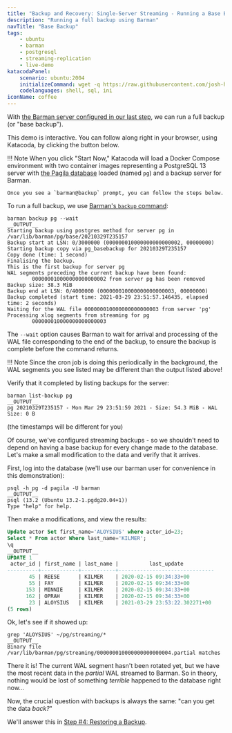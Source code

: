 ```yaml
---
title: "Backup and Recovery: Single-Server Streaming - Running a Base Backup"
description: "Running a full backup using Barman"
navTitle: "Base Backup"
tags:
    - ubuntu
    - barman
    - postgresql
    - streaming-replication
    - live-demo
katacodaPanel:
    scenario: ubuntu:2004
    initializeCommand: wget -q https://raw.githubusercontent.com/josh-heyer/barmantutorial/main/step03-backup/docker-compose.yaml ; docker-compose up -d ; clear ; docker exec -it -u barman backup /bin/bash
    codelanguages: shell, sql, ini
iconName: coffee
---
```


With [the Barman server configured in our last step](step02-backup-setup), we can run a full backup (or "base backup").

This demo is interactive. You can follow along right in your browser, using Katacoda, by clicking the button below.

!!! Note
    When you click "Start Now," Katacoda will load a Docker Compose environment with two container images representing a
    PostgreSQL 13 server with [the Pagila database](https://github.com/devrimgunduz/pagila) loaded (named `pg`)
    and a backup server for Barman.    
    
    Once you see a `barman@backup` prompt, you can follow the steps below.

<KatacodaPanel />

To run a full backup, we use [Barman's `backup` command](http://docs.pgbarman.org/release/2.12/#backup):

```shell
barman backup pg --wait
__OUTPUT__
Starting backup using postgres method for server pg in /var/lib/barman/pg/base/20210329T235157
Backup start at LSN: 0/3000000 (000000010000000000000002, 00000000)
Starting backup copy via pg_basebackup for 20210329T235157
Copy done (time: 1 second)
Finalising the backup.
This is the first backup for server pg
WAL segments preceding the current backup have been found:
        000000010000000000000002 from server pg has been removed
Backup size: 38.3 MiB
Backup end at LSN: 0/4000000 (000000010000000000000003, 00000000)
Backup completed (start time: 2021-03-29 23:51:57.146435, elapsed time: 2 seconds)
Waiting for the WAL file 000000010000000000000003 from server 'pg'
Processing xlog segments from streaming for pg
        000000010000000000000003
```

The `--wait` option causes Barman to wait for arrival and processing of the WAL file corresponding to the end of the backup, to ensure the backup is complete before the command returns. 

!!! Note
    Since the cron job is doing this periodically in the background, the WAL segments you see listed may be different than the output listed above!

Verify that it completed by listing backups for the server:

```shell
barman list-backup pg
__OUTPUT__
pg 20210329T235157 - Mon Mar 29 23:51:59 2021 - Size: 54.3 MiB - WAL Size: 0 B
```
(the timestamps will be different for you)

Of course, we've configured streaming backups - so we shouldn't need to depend on having a base backup for every change made to the database. Let's make a small modification to the data and verify that it arrives. 

First, log into the database (we'll use our barman user for convenience in this demonstration):

```shell
psql -h pg -d pagila -U barman
__OUTPUT__
psql (13.2 (Ubuntu 13.2-1.pgdg20.04+1))
Type "help" for help.
```

Then make a modifications, and view the results:

```sql
Update actor Set first_name='ALOYSIUS' where actor_id=23;
Select * From actor Where last_name='KILMER';
\q
__OUTPUT__
UPDATE 1
 actor_id | first_name | last_name |          last_update          
----------+------------+-----------+-------------------------------
       45 | REESE      | KILMER    | 2020-02-15 09:34:33+00
       55 | FAY        | KILMER    | 2020-02-15 09:34:33+00
      153 | MINNIE     | KILMER    | 2020-02-15 09:34:33+00
      162 | OPRAH      | KILMER    | 2020-02-15 09:34:33+00
       23 | ALOYSIUS   | KILMER    | 2021-03-29 23:53:22.302271+00
(5 rows)
```

Ok, let's see if it showed up:

```shell
grep 'ALOYSIUS' ~/pg/streaming/*
__OUTPUT__
Binary file /var/lib/barman/pg/streaming/000000010000000000000004.partial matches
```

There it is! The current WAL segment hasn't been rotated yet, but we have the most recent data in the *partial* WAL streamed to Barman. So in theory, nothing would be lost of something *terrible* happened to the database right now... 

Now, the crucial question with backups is always the same: "can you get the data *back?*"

We'll answer this in [Step #4: Restoring a Backup](step04-restore).
